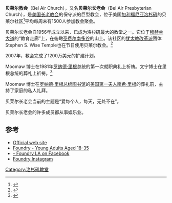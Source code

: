 {{Infobox church
| name             = 贝莱尔教会
| image            = belairpresbyterianchurch.jpg
| denomination     = [[美国长老教会|美国长老教会]]
| founded_date     = 1956
| address          = 美国[[加利福尼亚|加利福尼亚]][[洛杉矶|洛杉矶]]穆赫兰大道16221号
| country          = [[美国|美国]]
| website          = [http://www.belairpres.org/ belairpres.org]
}}
'''贝莱尔教会'''（Bel Air Church），又名'''贝莱尔长老会'''（Bel Air Presbyterian Church），是[[美国长老教会|美国长老教会]]的保守派的巨型教会，位于美国[[加利福尼亚|加利福尼亚]][[洛杉矶|洛杉矶]]的贝莱尔社区<ref>{{cite web |url=http://www.belairpres.org/history |title=History |author= |date= |website=Bel Air Church - History |publisher= |access-date=2015-10-12 |quote= |archive-date=2015-10-07 |archive-url=https://web.archive.org/web/20151007223549/http://www.belairpres.org/history |dead-url=no }}</ref>平均每周末有1500人参加教会聚会。

贝莱尔长老会自1956年成立以来，已成为洛杉矶最大的教堂之一。它位于[[穆赫兰大道|穆赫兰大道]]的“教育走廊”上，在俯瞰[[圣费尔南多谷|圣费尔南多谷]]的山上。该社区的[[犹太教改革派|犹太教改革派]]团体Stephen S. Wise Temple也在节日使用贝莱尔教会。<ref>{{cite web |url=http://www.wisela.org/divestment-presbyterian-church/ |title=Our Clergy Responds to Divestment Vote by Presbyterian Church (U.S.A) |author= |date= |website=Stephen Wise Temple |publisher= |access-date=2015-10-12 |quote= |archive-url=https://web.archive.org/web/20151229120702/http://www.wisela.org/divestment-presbyterian-church/ |archive-date=2015-12-29 |dead-url=yes }}</ref> 

2007年，教会完成了1200万美元的扩建计划。

Moomaw 博士在1981年[[罗纳德·里根|罗纳德·里根]]总统的第一次就职典礼上祈祷。文宁博士在里根总统的葬礼上祈祷。<ref>{{cite news |author= |script-title=en:Michael Wenning, Reagans’ Pastor, Dies at 75 |url=http://www.nytimes.com/2011/07/01/us/01wenning.html?_r=0 |newspaper=[[New_York_Times|New York Times]] |location= |date=June 30, 2011 |access-date=2015-10-12 }}</ref>

Moomaw 博士在[[罗纳德·里根总统图书馆|罗纳德·里根总统图书馆]]的[[美国第一夫人|美国第一夫人]][[南希·里根|南希·里根]]的葬礼前，主持了家庭的私人礼拜。

贝莱尔长老会当前的主题是“爱每个人，每天，无处不在”。

贝莱尔长老会的许多成员都从事娱乐业。

==参考==
{{reflist|}}
*[http://www.belairpres.org/ Official web site]{{Wayback|url=http://www.belairpres.org/ |date=20161228173951 }}
*[http://www.foundryLA.org/ Foundry - Young Adults Aged 18-35]{{Wayback|url=http://www.foundryla.org/ |date=20151107071117 }}
*[https://www.facebook.com/FoundryLA - Foundry LA on Facebook]
*[http://instagram.com/thefoundryla- Foundry Instagram]{{dead link|date=October 2016 |bot=InternetArchiveBot |fix-attempted=yes }}
{{coord|34.130581|-118.485296|display=title}}
[[Category:洛杉矶教堂|Category:洛杉矶教堂]]